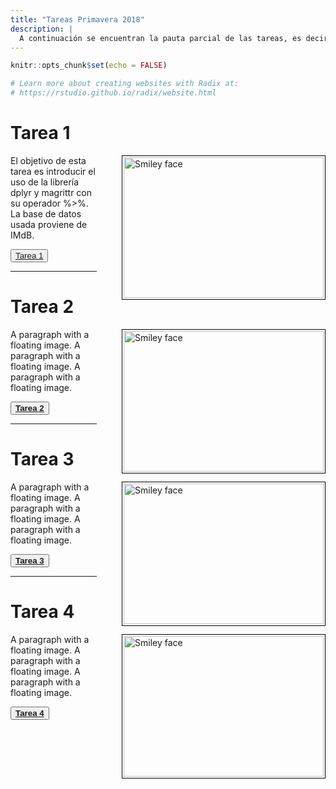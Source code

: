 ```yaml
---
title: "Tareas Primavera 2018"
description: |
  A continuación se encuentran la pauta parcial de las tareas, es decir, solo el código. El código tanto de la página en Redix como el R Markdown se encuentran en github `r emo::ji("heart")` `r emo::ji("heart")` `r emo::ji("heart")`. 
---
```


```r
knitr::opts_chunk$set(echo = FALSE)

# Learn more about creating websites with Radix at:
# https://rstudio.github.io/radix/website.html

```

# Tarea 1

<p>
<img src="images/images_hw1.png" alt="Smiley face" style="float: right; width:320px; height:225px; margin-bottom: 0px 10px;
margin-left: 40px ; border: solid black 1px; padding: 2px">
El objetivo de esta tarea es introducir el uso de la librería dplyr y magrittr con su operador %>%. La base de datos usada proviene de IMdB.

<button class="button" onclick="myFunction()"> 
[Tarea 1](spring_2018//homeworks/HW1/HWS1.html)
</button>

</p>

---

# Tarea 2 

<p>
<img src="images/images_hw2.png" alt="Smiley face" style="float: right; width:320px; height:225px; margin-bottom: 0px 10px;
margin-left: 40px ; border: solid black 1px; padding: 2px">
A paragraph with a floating image. A paragraph with a floating image. A paragraph with a floating image.  

<button class="button" onclick="myFunction()"> 
[**Tarea 2**](spring_2018/homeworks/HW2/HWS2.html)
</button>

</p>

---

# Tarea 3

<p>
<img src="images/images_hw3.png" alt="Smiley face" style="float: right; width:320px; height:225px; margin-bottom: 0px 10px;
margin-left: 40px ; border: solid black 1px; padding: 2px">
A paragraph with a floating image. A paragraph with a floating image. A paragraph with a floating image.  

<button class="button" onclick="myFunction()"> 
[**Tarea 3**](spring_2018/homeworks/HW3/HWS3.html)
</button>

</p>

---

# Tarea 4

<p>
<img src="images/images_hw4.png" alt="Smiley face" style="float: right; width:320px; height:225px; margin-bottom: 0px 10px;
margin-left: 40px ; border: solid black 1px; padding: 2px">
A paragraph with a floating image. A paragraph with a floating image. A paragraph with a floating image.

<button class="button" onclick="myFunction()"> 
[**Tarea 4**](spring_2018/homeworks/HW4/HWS4.html)
</button>

</p>

